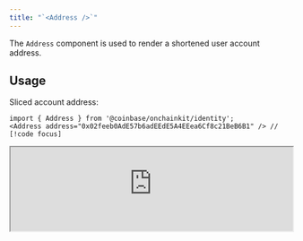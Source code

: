 ```yaml
---
title: "`<Address />`"
---
```


The `Address` component is used to render a shortened user account address.

## Usage

Sliced account address:

```tsx twoslash
import { Address } from '@coinbase/onchainkit/identity';
<Address address="0x02feeb0AdE57b6adEEdE5A4EEea6Cf8c21BeB6B1" /> // [!code focus]
```
<iframe
  src="https://682cef8eb764086a250fb541-zdfthryttt.chromatic.com/iframe.html?args=&id=onchainkit-identity-address--default-identity&viewMode=story&dark=true&hero=true"
  width="100%"
  height="auto"
/>
{/* <App>
  <Address address="0x02feeb0AdE57b6adEEdE5A4EEea6Cf8c21BeB6B1" />
</App> */}

### Display full address

Set `isSliced` to false, to display the full address:

```tsx twoslash
import { Address } from '@coinbase/onchainkit/identity';
<Address address="0x02feeb0AdE57b6adEEdE5A4EEea6Cf8c21BeB6B1" isSliced={false} /> // [!code focus]
```

<iframe
  src="https://682cef8eb764086a250fb541-zdfthryttt.chromatic.com/iframe.html?args=&id=onchainkit-identity-address--full-address&viewMode=story&dark=true&hero=true"
  width="100%"
  height="auto"
/>
{/* <App>
  <Address address="0x02feeb0AdE57b6adEEdE5A4EEea6Cf8c21BeB6B1" isSliced={false}/>
</App> */}

### Override styles

You can override component styles using `className`.

```tsx twoslash
import { Address } from '@coinbase/onchainkit/identity';
<Address
  className="bg-emerald-400 px-2 py-1 rounded" // [!code focus]
  address="0x02feeb0AdE57b6adEEdE5A4EEea6Cf8c21BeB6B1"
/>
```
<iframe
  src="https://682cef8eb764086a250fb541-zdfthryttt.chromatic.com/iframe.html?args=&id=onchainkit-identity-address--override-styles&viewMode=story&dark=true&hero=true"
  width="100%"
  height="auto"
/>
{/* <App>
  <Address className="bg-emerald-400 px-2 py-1 rounded" address="0x02feeb0AdE57b6adEEdE5A4EEea6Cf8c21BeB6B1"/>
</App> */}

## Props

[`AddressReact`](/onchainkit/identity/types#addressreact)
